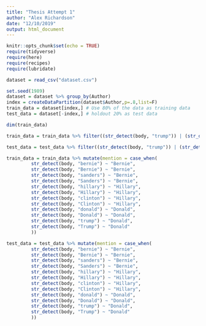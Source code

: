 ```yaml
---
title: "Thesis Attempt 1"
author: "Alex Richardson"
date: "12/10/2019"
output: html_document
---
```


```r
knitr::opts_chunk$set(echo = TRUE)
require(tidyverse)
require(here)
require(recipes)
require(lubridate)
```

```r
dataset = read_csv("dataset.csv")
```

```r

set.seed(1989)
dataset = dataset %>% group_by(Author)
index = createDataPartition(dataset$Author,p=.8,list=F) 
train_data = dataset[index,] # Use 80% of the data as training data 
test_data = dataset[-index,] # holdout 20% as test data 

dim(train_data)

```


```r

train_data = train_data %>% filter((str_detect(body, "trump")) | (str_detect(body, "donald")) | (str_detect(body, "hillary")) | (str_detect(body, "clinton")) | (str_detect(body, "sanders")) | (str_detect(body, "bernie")) | (str_detect(body, "Trump")) | (str_detect(body, "Donald")) | (str_detect(body, "Hillary")) | (str_detect(body, "Clinton")) | (str_detect(body, "Sanders")) | (str_detect(body, "Bernie")))

test_data = test_data %>% filter((str_detect(body, "trump")) | (str_detect(body, "donald")) | (str_detect(body, "hillary")) | (str_detect(body, "clinton")) | (str_detect(body, "sanders")) | (str_detect(body, "bernie")) | (str_detect(body, "Trump")) | (str_detect(body, "Donald")) | (str_detect(body, "Hillary")) | (str_detect(body, "Clinton")) | (str_detect(body, "Sanders")) | (str_detect(body, "Bernie")))

```

```r

train_data = train_data %>% mutate(mention = case_when(
         str_detect(body, "bernie") ~ "Bernie",
         str_detect(body, "Bernie") ~ "Bernie",
         str_detect(body, "sanders") ~ "Bernie",
         str_detect(body, "Sanders") ~ "Bernie",
         str_detect(body, "hillary") ~ "Hillary",
         str_detect(body, "Hillary") ~ "Hillary",
         str_detect(body, "clinton") ~ "Hillary",
         str_detect(body, "Clinton") ~ "Hillary",
         str_detect(body, "donald") ~ "Donald",
         str_detect(body, "Donald") ~ "Donald",
         str_detect(body, "trump") ~ "Donald",
         str_detect(body, "Trump") ~ "Donald"
         ))

test_data = test_data %>% mutate(mention = case_when(
         str_detect(body, "bernie") ~ "Bernie",
         str_detect(body, "Bernie") ~ "Bernie",
         str_detect(body, "sanders") ~ "Bernie",
         str_detect(body, "Sanders") ~ "Bernie",
         str_detect(body, "hillary") ~ "Hillary",
         str_detect(body, "Hillary") ~ "Hillary",
         str_detect(body, "clinton") ~ "Hillary",
         str_detect(body, "Clinton") ~ "Hillary",
         str_detect(body, "donald") ~ "Donald",
         str_detect(body, "Donald") ~ "Donald",
         str_detect(body, "trump") ~ "Donald",
         str_detect(body, "Trump") ~ "Donald"
         ))
```

```r

```